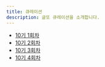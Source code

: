 ```yaml
---
title: 큐레이션
description: 글또 큐레이션을 소개합니다.
---
```


- [10기 1회차](./curation/1st)
- [10기 2회차](./curation/2nd)
- [10기 3회차](./curation/3rd)
- [10기 4회차](./curation/4th)
